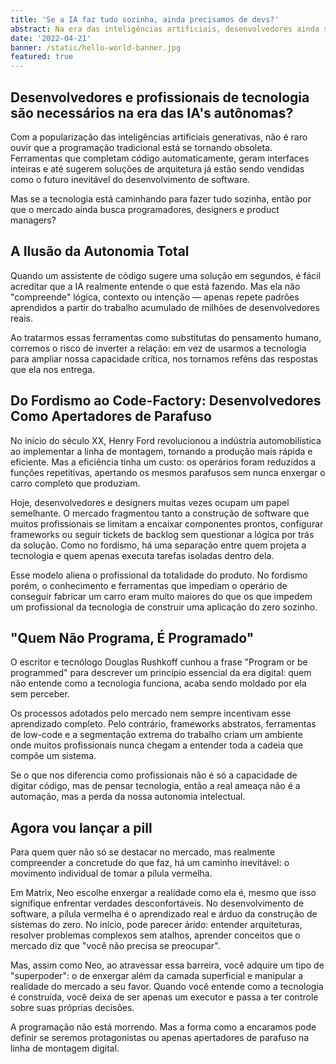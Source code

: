 ```yaml
---
title: 'Se a IA faz tudo sozinha, ainda precisamos de devs?'
abstract: Na era das inteligências artificiais, desenvolvedores ainda são necessário no mercado? E será que vale a pena aprender à programar? É isso que vamos descobrir nessa curta leitura.
date: '2022-04-21'
banner: /static/hello-world-banner.jpg
featured: true
---
```


## Desenvolvedores e profissionais de tecnologia são necessários na era das IA's autônomas?

Com a popularização das inteligências artificiais generativas, não é raro ouvir que a programação tradicional está se tornando obsoleta. Ferramentas que completam código automaticamente, geram interfaces inteiras e até sugerem soluções de arquitetura já estão sendo vendidas como o futuro inevitável do desenvolvimento de software.

Mas se a tecnologia está caminhando para fazer tudo sozinha, então por que o mercado ainda busca programadores, designers e product managers?

## A Ilusão da Autonomia Total

Quando um assistente de código sugere uma solução em segundos, é fácil acreditar que a IA realmente entende o que está fazendo. Mas ela não "compreende" lógica, contexto ou intenção — apenas repete padrões aprendidos a partir do trabalho acumulado de milhões de desenvolvedores reais.

Ao tratarmos essas ferramentas como substitutas do pensamento humano, corremos o risco de inverter a relação: em vez de usarmos a tecnologia para ampliar nossa capacidade crítica, nos tornamos reféns das respostas que ela nos entrega.

## Do Fordismo ao Code-Factory: Desenvolvedores Como Apertadores de Parafuso
No início do século XX, Henry Ford revolucionou a indústria automobilística ao implementar a linha de montagem, tornando a produção mais rápida e eficiente. Mas a eficiência tinha um custo: os operários foram reduzidos a funções repetitivas, apertando os mesmos parafusos sem nunca enxergar o carro completo que produziam.

Hoje, desenvolvedores e designers muitas vezes ocupam um papel semelhante. O mercado fragmentou tanto a construção de software que muitos profissionais se limitam a encaixar componentes prontos, configurar frameworks ou seguir tickets de backlog sem questionar a lógica por trás da solução. Como no fordismo, há uma separação entre quem projeta a tecnologia e quem apenas executa tarefas isoladas dentro dela.

Esse modelo aliena o profissional da totalidade do produto. No fordismo porém, o conhecimento e ferramentas que impediam o operário de conseguir fabricar um carro eram muito maiores do que os que impedem um profissional da tecnologia de construir uma aplicação do zero sozinho. 

## "Quem Não Programa, É Programado"

O escritor e tecnólogo Douglas Rushkoff cunhou a frase "Program or be programmed" para descrever um princípio essencial da era digital: quem não entende como a tecnologia funciona, acaba sendo moldado por ela sem perceber.

Os processos adotados pelo mercado nem sempre incentivam esse aprendizado completo. Pelo contrário, frameworks abstratos, ferramentas de low-code e a segmentação extrema do trabalho criam um ambiente onde muitos profissionais nunca chegam a entender toda a cadeia que compõe um sistema.

Se o que nos diferencia como profissionais não é só a capacidade de digitar código, mas de pensar tecnologia, então a real ameaça não é a automação, mas a perda da nossa autonomia intelectual.

## Agora vou lançar a pill

Para quem quer não só se destacar no mercado, mas realmente compreender a concretude do que faz, há um caminho inevitável: o movimento individual de tomar a pílula vermelha.

Em Matrix, Neo escolhe enxergar a realidade como ela é, mesmo que isso signifique enfrentar verdades desconfortáveis. No desenvolvimento de software, a pílula vermelha é o aprendizado real e árduo da construção de sistemas do zero. No início, pode parecer árido: entender arquiteturas, resolver problemas complexos sem atalhos, aprender conceitos que o mercado diz que "você não precisa se preocupar".

Mas, assim como Neo, ao atravessar essa barreira, você adquire um tipo de "superpoder": o de enxergar além da camada superficial e manipular a realidade do mercado a seu favor. Quando você entende como a tecnologia é construída, você deixa de ser apenas um executor e passa a ter controle sobre suas próprias decisões.

A programação não está morrendo. Mas a forma como a encaramos pode definir se seremos protagonistas ou apenas apertadores de parafuso na linha de montagem digital.